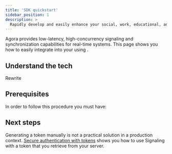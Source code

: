 ```yaml
---
title: 'SDK quickstart'
sidebar_position: 1
description: >
  Rapidly develop and easily enhance your social, work, educational, and IoT apps.
---
```




Agora <Vg k="SIG" />  provides low-latency, high-concurrency signaling and synchronization capabilities for
real-time systems. This page shows you how to easily integrate <Vg k="SIG" /> into your <Vpl k="CLIENT" /> using <Vg
k="MESS_SDK" />.

## Understand the tech

Rewrite

## Prerequisites

In order to follow this procedure you must have:

<Prerequites />

<GetStartedSDK  product="Signaling" company="Agora" sdk="Signaling SDK" client="app" />


## Next steps

Generating a token manually is not a practical solution in a production context. [Secure authentication with tokens](../develop/authentication-workflow) shows you how to use Signaling with a token that you retrieve from your server.
